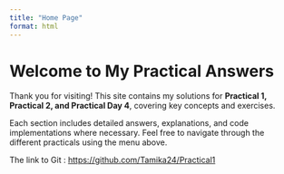 ```yaml
---
title: "Home Page"
format: html
---
```


# **Welcome to My Practical Answers**

Thank you for visiting! This site contains my solutions for **Practical 1, Practical 2, and Practical Day 4**, covering key concepts and exercises.

Each section includes detailed answers, explanations, and code implementations where necessary. Feel free to navigate through the different practicals using the menu above.

The link to Git : <https://github.com/Tamika24/Practical1>
